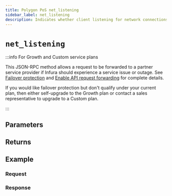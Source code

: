 ```yaml
---
title: Polygon PoS net_listening
sidebar_label: net_listening
description: Indicates whether client listening for network connections on Polygon PoS.
---
```




# `net_listening`

<Description />

:::info For Growth and Custom service plans

This JSON-RPC method allows a request to be forwarded to a partner service provider if Infura should
experience a service issue or outage. See [Failover protection](../../../concepts/failover-protection.md)
and [Enable API request forwarding](../../../how-to/enable-api-forwarding.md)
for complete details.

If you would like failover protection but don't qualify under your current plan, then either
self-upgrade to the Growth plan or contact a sales representative to upgrade to a Custom plan.

:::

## Parameters


<Params />

## Returns


<Returns />

## Example


<Example />

### Request


<Request />

### Response


<Response />
